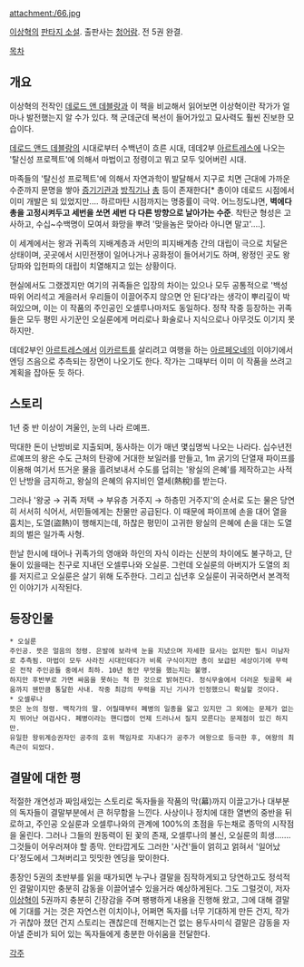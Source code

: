 attachment:/66.jpg

[[이상혁]]의 [[판타지 소설]]. 출판사는 [[청어람]]. 전 5권 완결.

[[목차]]

== 개요 ==
이상혁의 전작인 [[데로드 앤 데블랑]]과 이 책을 비교해서 읽어보면 이상혁이란 작가가 얼마나 발전했는지 알 수가 있다. 책 군데군데 복선이 들어가있고 묘사력도 훨씬 진보한 모습이다.

[[데로드 앤드 데블랑]]의 시대로부터 수백년이 흐른 시대, 데데2부 [[아르트레스]]에 나오는 '탈신성 프로젝트'에 의해서 마법이고 정령이고 뭐고 모두 잊어버린 시대.

마족들의 '탈신성 프로젝트'에 의해서 자연과학이 발달해서 지구로 치면 근대에 가까운 수준까지 문명을 쌓아 [[증기기관]]과 [[방직기]]나 [[총]] 등이 존재한다[* 총이야 데로드 시점에서 이미 개발은 되 있었지만.... 하르마탄 시점까지는 명중률이 극악. 어느정도냐면, '''벽에다 총을 고정시켜두고 세번을 쏘면 세번 다 다른 방향으로 날아가는 수준'''. 착탄군 형성은 고사하고, 수십~수백명이 모여서 화망을 뿌려 '맞을놈은 맞아라 아니면 말고'....].

이 세계에서는 왕과 귀족의 지배계층과 서민의 피지배계층 간의 대립이 극으로 치달은 상태이며, 곳곳에서 시민전쟁이 일어나거나 공화정이 들어서기도 하며, 왕정인 곳도 왕당파와 입헌파의 대립이 치열해지고 있는 상황이다.

현실에서도 그랬겠지만 여기의 귀족들은 입장의 차이는 있으나 모두 공통적으로 '백성 따위 어리석고 게을러서 우리들이 이끌어주지 않으면 안 된다'라는 생각이 뿌리깊이 박혀있으며, 이는 이 작품의 주인공인 오셀루나마저도 동일하다. 정작 작중 등장하는 귀족들은 모두 평민 사기꾼인 오실룬에게 머리로나 화술로나 지식으로나 아무것도 이기지 못하지만.

데데2부인 [[아르트레스]]에서 [[이카르트]]를 살리려고 여행을 하는 [[아르페오네]]의 이야기에서 엔딩 즈음으로 추측되는 장면이 나오기도 한다. 작가는 그때부터 이미 이 작품을 쓰려고 계획을 잡아둔 듯 하다.

== 스토리 ==
1년 중 반 이상이 겨울인, 눈의 나라 르예프.

막대한 돈이 난방비로 지출되며, 동사하는 이가 매년 몇십명씩 나오는 나라다. 십수년전 르예프의 왕은 수도 근처의 탄광에 거대한 보일러를 만들고, 1m 굵기의 단열재 파이프를 이용해 여기서 뜨거운 물을 흘려보내서 수도를 덥히는 '왕실의 은혜'를 제작하고는 사적인 난방을 금지하고, 왕실의 은혜의 유지비인 열세(熱稅)를 받는다.

그러나 '왕궁 → 귀족 저택 → 부유층 거주지 → 하층민 거주지'의 순서로 도는 물은 당연히 서서히 식어서, 서민들에게는 찬물만 공급된다. 이 때문에 파이프에 손을 대어 열을 훔치는, 도열(盜熱)이 행해지는데, 하찮은 평민이 고귀한 왕실의 은혜에 손을 대는 도열 죄의 벌은 일가족 사형.

한날 한시에 태어나 귀족가의 영애와 하인의 자식 이라는 신분의 차이에도 불구하고, 단 둘이 있을때는 친구로 지내던 오셀루나와 오실룬. 그런데 오실룬의 아버지가 도열의 죄를 저지르고 오실룬은 살기 위해 도주한다. 그리고 십년후 오실룬이 귀국하면서 본격적인 이야기가 시작된다.

== 등장인물 ==
 * 오실룬
 주인공. 뜻은 얼음의 정령. 은발에 보라색 눈을 지녔으며 자세한 묘사는 없지만 필시 미남자로 추측됨. 마법이 모두 사라진 시대인데다가 비록 구식이지만 총이 보급된 세상이기에 무력은 전작 주인공들 중에서 최하. 10년 동안 무엇을 했는지는 불명.
 하지만 후반부로 가면 싸움을 못하는 척 한 것으로 밝혀진다. 정식무술에서 더러운 뒷골목 싸움까지 웬만큼 통달한 사내. 작중 최강의 무력을 지닌 기사가 인정했으니 확실할 것이다.
 * 오셀루나
 뜻은 눈의 정령. 백작가의 딸. 어릴때부터 폐병의 일종을 앓고 있지만 그 외에는 문제가 없는지 뛰어난 여검사다. 폐병이라는 핸디캡이 언제 드러나서 질지 모른다는 문제점이 있긴 하지만.
 유일한 왕위계승권자인 공주의 호위 책임자로 지내다가 공주가 여왕으로 등극한 후, 여왕의 최측근이 되었다.

== 결말에 대한 평 ==
적절한 개연성과 짜임새있는 스토리로 독자들을 작품의 막(幕)까지 이끌고가나 대부분의 독자들이 결말부분에서 큰 허무함을 느낀다. 사상이나 정치에 대한 열변의 중반을 뒤로하고, 주인공 오실룬과 오셀루나와의 관계에 100%의 초점을 두는채로 종막의 시작점을 울린다. 그러나 그들의 원동력이 된 꽃의 존재, 오셀루나의 불신, 오실룬의 희생……. 그것들이 어우러져야 할 종막. 안타깝게도 그러한 '사건'들이 얽히고 얽혀서 '일어났다'정도에서 그쳐버리고 밋밋한 엔딩을 맞이한다.

종장인 5권의 초반부를 읽을 때가되면 누구나 결말을 짐작하게되고 당연하고도 정석적인 결말이지만 충분히 감동을 이끌어낼수 있을거라 예상하게된다. 그도 그럴것이, 저자 [[이상혁]]이 5권까지 충분히 긴장감을 주며 팽팽하게 내용을 진행해 왔고, 그에 대해 결말에 기대를 거는 것은 자연스런 이치이나, 어쩌면 독자를 너무 기대하게 만든 건지, 작가가 귀찮아 졌던 건지 스토리는 괜찮은데 전해지는건 없는 용두사미식 결말은 감동을 자아낼 준비가 되어 있는 독자들에게 충분한 아쉬움을 전달한다.

[[각주]]
